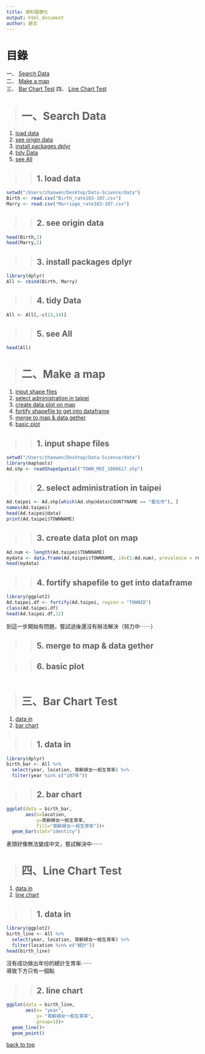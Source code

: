 ```yaml
---
title: 資料圖像化
output: html_document
author: 趙文
---
```

<h2 id = 0></h2>
# 目錄
一、 [Search Data](#1)  
二、 [Make a map](#2)  
三、 [Bar Chart Test](#3) 
四、 [Line Chart Test](#4)

<h2 id = 1></h2>
># **一、Search Data**

1. [load data](#1.1)
2. [see origin data](#1.2)
3. [install packages dplyr](#1.3)
4. [tidy Data](#1.4)
5. [see All](#1.5)

<h2 id = 1.1></h2>
>>## 1. load data
```r
setwd("/Users/zhaowen/Desktop/Data-Science/data")
Birth <- read.csv("Birth_rate103-107.csv")
Marry <- read.csv("Marriage_rate103-107.csv")
```

<h2 id = 1.2></h2>
>>## 2. see origin data
```r
head(Birth,2)
head(Marry,2)
```

<h2 id = 1.3></h2>
>>## 3. install packages dplyr
```r
library(dplyr)
All <- cbind(Birth, Marry)
```

<h2 id = 1.4></h2>
>>## 4. tidy Data
```r
All <- All[,-c(13,14)]
```

<h2 id = 1.5></h2>
>>## 5. see All
```r
head(All)
```



<h2 id = 2></h2>
># **二、Make a map**

1. [input shape files](#2.1)
2. [select administration in taipei](#2.2)
3. [create data plot on map](#2.3)
4. [fortify shapefile to get into dataframe](#2.4)
5. [merge to map & data gether](#2.5)
6. [basic plot](#2.6)

<h2 id = 2.1></h2>
>>## 1. input shape files
```r
setwd("/Users/zhaowen/Desktop/Data-Science/data")
library(maptools)
Ad.shp <- readShapeSpatial("TOWN_MOI_1080617.shp")
```

<h2 id = 2.2></h2>
>>## 2. select administration in taipei
```r
Ad.taipei <- Ad.shp[which(Ad.shp@data$COUNTYNAME == "臺北市"), ]
names(Ad.taipei)
head(Ad.taipei@data)
print(Ad.taipei$TOWNNAME)
```

<h2 id = 2.3></h2>
>>## 3. create data plot on map
```r
Ad.num <- length(Ad.taipei$TOWNNAME)
mydata <- data.frame(Ad.taipei$TOWNNAME, id=(1:Ad.num), prevalence = rnorm(Ad.num, 55, 5))
head(mydata)
```

<h2 id = 2.4></h2>
>>## 4. fortify shapefile to get into dataframe
```r
library(ggplot2)
Ad.taipei.df <- fortify(Ad.taipei, region = "TOWNID")
class(Ad.taipei.df)
head(Ad.taipei.df,12)
```
到這一步開始有問題，嘗試過後還沒有辦法解決（努力中⋯⋯）

<h2 id = 2.5></h2>
>>## 5. merge to map & data gether

<h2 id = 2.6></h2>
>>## 6. basic plot
```r

```


<h2 id = 3></h2>
># **三、Bar Chart Test**

1. [data in](#3.1)
2. [bar chart](#3.2)

<h2 id = 3.1></h2>
>>## 1. data in
```r
library(dplyr)
birth_bar <- All %>%
  select(year, location, 育齡婦女一般生育率) %>%
  filter(year %in% c("107年"))
```

<h2 id = 3.2></h2>
>>## 2. bar chart
```r
ggplot(data = birth_bar,
       aes(x=location,
           y=育齡婦女一般生育率,
           fill="育齡婦女一般生育率"))+
  geom_bar(stat="identity")
```
表頭好像無法變成中文，嘗試解決中⋯⋯


<h2 id = 4></h2>
># **四、Line Chart Test**

1. [data in](#4.1)
2. [line chart](#4.2)

<h2 id = 4.1></h2>
>>## 1. data in
```r
library(ggplot2)
birth_line <- All %>%
  select(year, location, 育齡婦女一般生育率) %>%
  filter(location %in% c("總計"))
head(birth_line)
```
沒有成功做出年份的總計生育率⋯⋯<br>
導致下方只有一個點

<h2 id = 4.2></h2>
>>## 2. line chart
```r
ggplot(data = birth_line,
       aes(x= "year", 
           y= "育齡婦女一般生育率",
           group=1))+
  geom_line()+
  geom_point()
```


[back to top](#0)